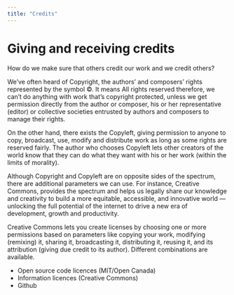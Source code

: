 ```yaml
---
title: "Credits"
---
```



# Giving and receiving credits

How do we make sure that others credit our work and we credit others?

We’ve often heard of Copyright, the authors’ and composers’ rights represented by the symbol ©. 
It means All rights reserved therefore, we can’t do anything with work that’s copyright protected, unless we get permission directly from the author or composer, his or her representative (editor) or collective societies entrusted by authors and composers to manage their rights.

On the other hand, there exists the Copyleft, giving permission to anyone to copy, broadcast, use, modify and distribute work as long as some rights are reserved fairly. The author who chooses Copyleft lets other creators of the world know that they can do what they want with his or her work (within the limits of morality).

Although Copyright and Copyleft are on opposite sides of the spectrum, there are additional parameters we can use. For instance, Creative Commons, provides the spectrum and helps us legally share our knowledge and creativity to build a more equitable, accessible, and innovative world — unlocking the full potential of the internet to drive a new era of development, growth and productivity.

Creative Commons lets you create licenses by choosing one or more permissions based on parameters like copying your work, modifying (remixing) it, sharing it, broadcasting it, distributing it, reusing it, and its attribution (giving due credit to its author). Different combinations are available.

- Open source code licences (MIT/Open Canada)
- Information licences (Creative Commons)
- Github 

